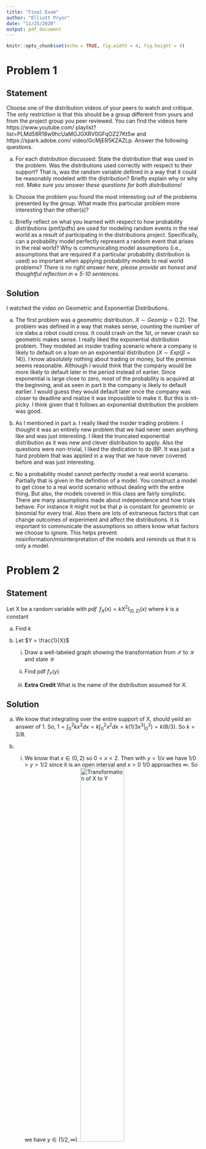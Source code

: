 ```yaml
---
title: "Final Exam"
author: "Elliott Pryor"
date: "11/25/2020"
output: pdf_document
---
```


```r
knitr::opts_chunk$set(echo = TRUE, fig.width = 4, fig.height = 4)
```

\renewcommand{\sp}{\; \;}
\newcommand*\Eval[3]{\left.#1\right\rvert_{#2}^{#3}}


# Problem 1
## Statement
Choose one of the distribution videos of your peers to watch and critique. The
only restriction is that this should be a group different from yours and from the project
group you peer reviewed. You can find the videos here https://www.youtube.com/
playlist?list=PLMd58R18w9hcUaMGJGXRV0GFqOZ27Kt5w and https://spark.adobe.com/
video/GcMjER5KZAZLp. Answer the following questions.

a. For each distribution discussed: State the distribution that was used in the
problem. Was the distributions used correctly with respect to their support? That
is, was the random variable defined in a way that it could be reasonably modeled
with the distribution? Briefly explain why or why not. *Make sure you answer these
questions for both distributions!*

b. Choose the problem you found the most interesting out of the problems
presented by the group. What made this particular problem more interesting than
the other(s)?


c. Briefly reflect on what you learned with respect to how probability distributions (pmf/pdfs) are used for modeling random events in the real world as a result of
participating in the distributions project. Specifically, can a probability model perfectly represent a random event that arises in the real world? Why is communicating
model assumptions (i.e., assumptions that are required if a particular probability
distribution is used) so important when applying probability models to real world
problems? *There is no right answer here, please provide an honest and thoughtful
reflection in $\approx$ 5-10 sentences.*

\hrule
## Solution


I watched the video on Geometric and Exponential Distributions.

a. The first problem was a geometric distribution. $X \sim Geom(p = 0.2)$.
The problem was defined in a way that makes sense, counting the number of ice slabs a robot could cross. 
It could crash on the 1st, or never crash so geometric makes sense. 
I really liked the exponential distribution problem. 
They modeled an insider trading scenario where a company is likely to default on a loan on an exponential distribution ($X \sim Exp(\beta = 14)$).
I know absolutely nothing about trading or money, but the premise seems reasonable.
Although I would think that the company would be more likely to default later in the period instead of earlier.
Since exponential is large close to zero, most of the probability is acquired at the beginning, and as seen in part b
the company is likely to default earlier. I would guess they would default later once the company was closer
to deadline and realize it was impossible to make it. But this is nit-picky. I think given that it follows an exponential
distribution the problem was good. 

b. As I mentioned in part a. I really liked the insider trading problem.
I thought it was an entirely new problem that we had never seen anything like and was just interesting.
I liked the truncated exponential distribution as it was new and clever distribution to apply.
Also the questions were non-trivial, I liked the dedication to do IBP. It was just a hard problem
that was applied in a way that we have never covered before and was just interesting. 

c. No a probability model cannot perfectly model a real world scenario. Partially that is given
in the definition of a model. You construct a model to get close to a real world scenario
without dealing with the entire thing. But also, the models covered in this class are fairly simplistic.
There are many assumptions made about independence and how trials behave. 
For instance it might not be that $p$ is constant for geometric or binomial for every trial. Also there are lots of
extraneous factors that can change outcomes of experiment and affect the distributions.
It is important to communicate the assumptions so others know what factors we choose to ignore.
This helps prevent misinformation/misinterpretation of the models and reminds us that it is only a model.



# Problem 2
## Statement

Let X be a random variable with $pdf \sp f_X(x) = kX^2 I_{(0,2)}(x)$ where $k$ is a constant

a. Find $k$

b. Let $Y = \frac{1}{X}$

    i. Draw a well-labeled graph showing the transformation from $\mathcal{X}$ to $\mathcal{Y}$ and state $\mathcal{Y}$
    
    ii. Find pdf $f_Y(y)$
    
    iii. **Extra Credit** What is the name of the distribution assumed for $X$.
    
\hrule
## Solution


a. We know that integrating over the entire support of X, should yeild an answer of 1.
So, $1 = \int_0^2 kx^2 dx = k \int_0^2 x^2 dx = k \left(\Eval{1/3x^3}{0}{2} \right) = k (8/3)$.
So $k = 3/8$. 

b. 

    i. We know that $x \in (0,2)$ so $0 < x < 2$. Then with $y = 1/x$ we have $1/0 > y > 1/2$
    since it is an open interval and $x > 0$ $1/0$ approaches $\infty$. So we have $y \in (1/2, \infty)$.
    ![Transformation of X to Y](q2_graph){width=50%}
    
    ii. Clearly y is strictly decreasing on $x = (0, 2)$. So we can use the method of univariate transformations for monotone functions from our notes.
    We have that $Y = g(X)$ then $f_Y(y) = -f_x(g^{-1}(y))\left(\frac{d}{dy}(g^{-1}(y))\right)$.
    In our case we have $g = 1/X$ and thus $g^{-1}(y) = 1/Y$. Then $\frac{d}{dy}(g^{-1}(y) = -1/Y^2$.
    So plugging all this in we get $f_Y(y) = -(8/3)(1/y)^2(-1/y^2) = (8/3)(1/y^4)$.
    So $f_Y(y) = (8/3)(1/y^4) I_{(1/2, \infty)}(y)$
    
    
    iii. **Extra Credit** TODO





# Problem 3
## Statement
A submarine is missing and is presumed to have equal probability of being
sunk in one of three Regions off of the Gulf Coast. If the submarine is actually down in
Region i, let the probability of a successful search in that region be equal to $1 - \alpha_i$ for
i = 1, 2, 3. For example, the probability a search of Region 1 will recover the sub, given
that it sunk in Region 1 is $1 - \alpha_1$. What is the conditional probability the submarine is
sunk in Region 1, given that the search of Region 1 was unsuccessful? Be sure to clearly
define events and probabilities!
\hrule
## Solution

Let $X$ be the random variable indicating if the search was successful. 
We know that $X \sim Binom(1 - \alpha_1)$. We say 0 indicates unsuccessful search and 1 indicates successful search.
Let $Y$ be the random variable indicating what region the ship was sunk in. 

We are searching for $P(Y = 1 | X = 0)$. This is a basic application of Bayes' Rule
$$P(Y = 1 | X = 0) = \frac{P(X = 0 | Y = 1) P(Y = 1)}{P(X = 0 | Y = 1) P(Y = 1) + P(X = 0 | Y = 2) P(Y = 2) + P(X = 0 | Y = 3) P(Y = 3)}$$
Since it is equally likely to be in any of the regions we know that $P(Y = 1) = P(Y = 2) = P(Y=3) = 1/3$.
For $P(X = 0 | Y = i)$ where $i = 2,3$ we know this must be 1 as there cannot be a successful search if the ship isn't in the region.
So we are left with:

$$
P(Y = 1 | X = 0) = \frac{1/3 \cdot P(X = 0 | Y = 1)}{1/3\left(P(X = 0 | Y = 1) + 2\right)} = \frac{P(X = 0 | Y = 1)}{P(X = 0 | Y = 1) + 2}
$$

We then know the probability of an unsuccessful search in the region where the sink is: $1 - P(success)= 1 - (1- \alpha_1) = \alpha_1$.
So we get 

$$
P(Y = 1 | X = 0) = \frac{\alpha_1}{\alpha_1 + 2}
$$





# Problem 4
## Statement
Let X and Y be random variables, where X is the number of workplace injuries
occurring in a factory on any given day and Y is the level of activity in the factory. The
joint distribution of X and Y is given by

$$f_{XY}(x,y) = \begin{cases}
\frac{e^{-y}y^x}{6x!} & 0 < y < 6, \sp x = 0, 1, 2, ...\\
0 & otherwise
\end{cases}$$

a. Are X, Y statistically independent? Explain.

b. One can show that $Y \sim Uniform(0,6)$ and $X | Y \sim Poisson(\lambda = y)$ if $y \in (0,6)$
Use that information to find: 

    i. E(X|Y = y)
    
    ii. Var(X|Y = y)
    
    iii. E(Y)
    
    iv. Var(Y)
    
c. Show $E[XY] = 12$ show each step clearly

d. Show $Var(X) = 6$ show each step clearly.
\hrule
## Solution



a. No, they are not independent. It is not possible to factor the term $y^x$ into the product of two functions of one variable.
So by the factorization theorem they are not independent

b. 
    
    i. $E(X | Y = y)$ is just $y$. This is easy to see if we let $Z = X |Y = y \sim Poisson(\lambda = y)$.
    So we are looking for $E(Z)$ which is expectation of a Poisson distribution, which is just $\lambda$. So in our case,
    $\lambda = y$. Thus $E(X | Y = y) = y$ for $y \in (0,6)$ otherwise 0.
    
    ii. $Var(X | Y = y)$ is also just $y$. Using the same $Z$ as above, we are looking for variance of a Poisson
    distribution, which is $\lambda = y$. Thus $Var(X | Y = y) = y$ for $y \in (0,6)$ otherwise 0.
    
    iii. We know that $Y \sim Uniform(0,6)$ so, $E(Y)$ is the midpoint of this interval. So $E(Y) = 3$.
    
    iv. We know that $Y \sim Uniform(0,6)$ so, $Var(Y)$ is $\frac{(6-0)^2}{12} = 36/12 = 3$.
    
c. We want to find $E(XY)$. We know from class that $E(XY) = E_y(Y E_x(X |Y))$ by iterated expectation. 
So we know from b.i, that $E_x(X | Y)$ is just $y$. So now we are looking for $E_y(Y^2) = Var(Y) + (E(Y))^2$.
Both of which we found in part b. So $E(XY) = E(Y^2) = 3 + 3^2 = 12$

d. We want to find $Var(X)$. By theorem 5.15 we know that $Var(X) = E_Y(Var(X|Y)) + Var_Y(E(X|Y))$. 
We know from part b that $Var(X|Y) = Y$ and $E(X|Y) = Y$. So we are looking for $E(Y) + Var(Y)$.
Thus we have $Var(X) = E(Y) + Var(Y) = 3 + 3 = 6$





# Problem 5
## Statement
A coal-operated power plant has two smokestacks: one with a cleaning device
known as a *scrubber* and another without a scrubber. An environmental engineer measures
the amount of pollutant in each smokestack by weighing the particulate pollution in a
random sample of a fixed volume of air. Let X be the amount of pollutant in a sample
from the smokestack *without the scrubber*, and Y be the amount of pollutant in a sample
of the same volume from the smokestack *with the scrubber*. The joint distribution can be
written as,

$$f_{XY}(x,y) = \begin{cases}
1 & 0 \leq x \leq 2, \sp 0 \leq y \leq 1, \sp 2y \leq x\\
0 & otherwise
\end{cases}$$

Find the probability that the sample taken from the smokestack *with the scrubber* (Y) shows
a reduction in the amount of pollutant by one-third or more (as compared to the sample
taken from the smokestack *without the scrubber* (X)).

a. Make a clearly labeled graph to show the joint support of $f_{XY}(x,y)$ and the region of interest for finding the probability

b. Find the probability of interest **using integration**. *Make sure you have written a clear probability statement using proper notation along with its corresponding integral*.

c. **Extra Credit**. Explain how/why this particular problem can be solved without using integration, and find the probability using geometry.

\hrule
## Solution



a. Graph of the region of interest and the constraints. The yellow marks the joint support. The green marks region of interest within the support.

![Region of integraton](q5_region){width=50%}

b. 
\begin{align*}
    P(Y \leq 1/3 X) &= \int_0^2 \int_0^{x/3} 1 dy dx\\
    &= \int_0^2 \Eval{y}{0}{x/3} dx\\
    &= \int_0^2 x/3 dx\\
    &= \Eval{x^2/6}{0}{2}\\
    &= 4/6 = 2/3
\end{align*}


c. This can be done geometrically since the pmf is constant across the region of integration. 
So we are essentially finding the area of the triangle with base 2 height 2/3. So area is $1/2 bh = 1/2 * 2 * 2/3 = 2/3$ as expected.

